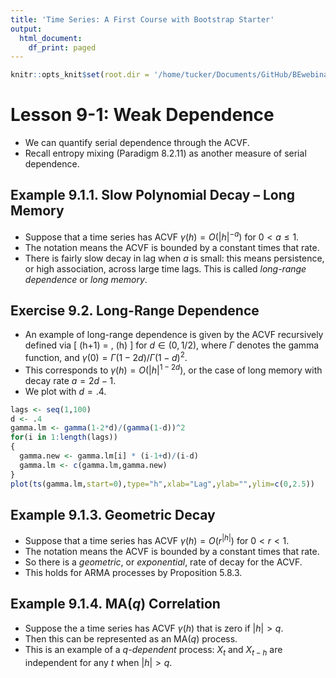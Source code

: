 ```yaml
---
title: 'Time Series: A First Course with Bootstrap Starter'
output:
  html_document:
    df_print: paged
---
```


```r
knitr::opts_knit$set(root.dir = '/home/tucker/Documents/GitHub/BEwebinar/Data')
```

# Lesson 9-1: Weak Dependence

- We can quantify serial dependence through the ACVF.
- Recall entropy mixing (Paradigm 8.2.11) as another measure of serial dependence.

## Example 9.1.1. Slow Polynomial Decay -- Long Memory

- Suppose that a time series has ACVF $\gamma (h) = O({|h|}^{-a})$ for $0 < a \leq 1$.
- The notation means the ACVF is bounded by a constant times that rate.
- There is fairly slow decay in lag when $a$ is small: this means persistence, or
high association, across large time lags. This is called *long-range dependence* or
*long memory*.

## Exercise 9.2. Long-Range Dependence

- An example of long-range dependence is given by the ACVF recursively defined via
\[
 \gamma (h+1) = \frac{h+d}{h+1-d} \, \gamma (h)
\]
for $d \in (0,1/2)$, where $\Gamma$ denotes the gamma function, and 
$\gamma (0) = \Gamma (1-2d)/{\Gamma (1-d)}^2$. 
- This corresponds to $\gamma (h) = O({|h|}^{1-2d})$, or the case of long memory 
with decay rate $a = 2d-1$.
- We plot with $d = .4$.

```r
lags <- seq(1,100)
d <- .4
gamma.lm <- gamma(1-2*d)/(gamma(1-d))^2
for(i in 1:length(lags))
{
  gamma.new <- gamma.lm[i] * (i-1+d)/(i-d)
  gamma.lm <- c(gamma.lm,gamma.new)
}
plot(ts(gamma.lm,start=0),type="h",xlab="Lag",ylab="",ylim=c(0,2.5))
```

## Example 9.1.3. Geometric Decay

- Suppose that a time series has ACVF $\gamma (h) = O(r^{|h|})$ for $0 < r < 1$.
- The notation means the ACVF is bounded by a constant times that rate.
- So there is a *geometric*, or *exponential*, rate of decay for the ACVF. 
- This holds for ARMA processes by Proposition 5.8.3.

## Example 9.1.4. MA($q$) Correlation

- Suppose the a time series has ACVF $\gamma (h)$ that is zero if $|h| > q$.
- Then this can be represented as an MA($q$) process.
- This is an example of a *q-dependent* process: $X_t$ and $X_{t-h}$ are independent
for any $t$ when $|h| > q$.


